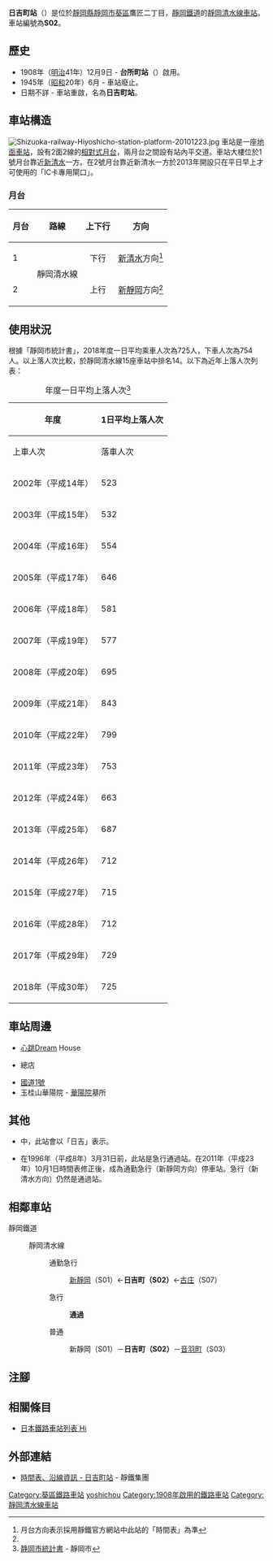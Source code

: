 {{NoteTA
|T=zh-hans:日吉町站;zh-hk:日吉町站;zh-tw:日吉町車站;
|1=zh-hans:日吉町站;zh-hk:日吉町站;zh-tw:日吉町車站;
|2=zh-hans:庄;zh-hk:庄;zh-tw:庄;
}}
{{Infobox station
|公司色 = #3366FF
|站名 = 日吉町
|圖片 = Hiyoshichosta. Ekisha.jpg
|圖片說明 = 車站大樓（2017年3月）
|日文原名 = 日吉町
|平假名 = ひよしちょう
|羅馬拼音 = Hiyoshicho
|副站名 = 
|電報略號 = 
|所在地 = {{JPN}}[[靜岡縣|靜岡縣]][[靜岡市|靜岡市]][[葵區|葵區]]鷹匠二丁目<ref>在1945年（昭和20年）月9月20日進行土地整理項目，「台所町」改名為「日吉町」。在1970年（昭和45年）11月1日，車站地址變為「鷹匠二丁目」。</ref>
|座標 = {{coord|34|58|37.97|N|138|23|29.34|E|type:railwaystation_region:JP-24|display=inline,title}}
|車站構造 = [[地面車站|地面車站]]
|月台配置 = 2面2線
|啟用年月日 = 1908年（明治41年）12月9日
|廢站年月日 = 
|乘客人數 = 725
|上下車人次 = 
|統計年度 = 2018
|轉車 = 
|全寬備註 = 
|adjacent = {{Adjacent stations|system=靜岡鐵道|line=靜岡清水線|left=新靜岡|right=音羽町|note-left=S01<br>0.5km|note-mid=S02<br>距離[[新靜岡站|新靜岡]]0.5km|note-right=S03<br>0.5km}}
}}
'''日吉町站'''（{{jpn|j=日吉町駅|hg=ひよしちょうえき|rm=Hiyoshicho eki|f=y}}）是位於[[靜岡縣|靜岡縣]][[靜岡市|靜岡市]][[葵區|葵區]]鷹匠二丁目，[[靜岡鐵道|靜岡鐵道]]的[[靜岡清水線|靜岡清水線]][[鐵路車站|車站]]。車站編號為'''S02'''。

== 歷史 ==
* 1908年（[[明治|明治]]41年）12月9日 - '''台所町站'''（{{jpn|j=台所町駅|hg=だいどころまち}}）啟用。
* 1945年（[[昭和|昭和]]20年）6月 - 車站廢止。
* 日期不詳 - 車站重啟，名為'''日吉町站'''。

== 車站構造 ==
[[File:Shizuoka-railway-Hiyoshicho-station-platform-20101223.jpg|thumb]]
車站是一座[[地面車站|地面車站]]，設有2面2線的[[相對式月台|相對式月台]]，兩月台之間設有站內平交道。車站大樓位於1號月台靠近[[新清水站|新清水]]一方。在2號月台靠近新清水一方於2013年開設只在平日早上才可使用的「IC卡專用閘口」。

=== 月台 ===
{| rules="rows" class="wikitable"
!月台!!路線!!上下行!!方向
|-
! 1
| rowspan="2"| {{Color|#3366FF|●}}靜岡清水線
| style="text-align:center" | 下行
| [[新清水站|新清水]]方向<ref name="homen">月台方向表示採用靜鐵官方網站中此站的「時間表」為準</ref>
|-
! 2
| style="text-align:center" | 上行
| [[新靜岡站|新靜岡]]方向<ref name="homen" />
|}

== 使用狀況 ==
根據「靜岡市統計書」，2018年度一日平均乘車人次為725人，下車人次為754人。以上落人次比較，於靜岡清水線15座車站中排名14。以下為近年上落人次列表：
{| class="wikitable" style="text-align:right;"
|+年度一日平均上落人次<ref>[http://www.city.shizuoka.jp/556_000114.html 静岡市統計書] {{Wayback|url=http://www.city.shizuoka.jp/556_000114.html |date=20190702170133 }}{{ja icon}} - 靜岡市</ref>
|-
!rowspan="2"|年度
!colspan="3"|1日平均上落人次
|-
!上車人次
!落車人次
!合計
|-
|2002年（平成14年）
|523
|372
|895
|-
|2003年（平成15年）
|532
|387
|919
|-
|2004年（平成16年）
|554
|398
|952
|-
|2005年（平成17年）
|646
|684
|1,330
|-
|2006年（平成18年）
|581
|410
|991
|-
|2007年（平成19年）
|577
|422
|999
|-
|2008年（平成20年）
|695
|813
|1,508
|-
|2009年（平成21年）
|843
|871
|1,714
|-
|2010年（平成22年）
|799
|519
|1,318
|-
|2011年（平成23年）
|753
|576
|1,329
|-
|2012年（平成24年）
|663
|572
|1,235
|-
|2013年（平成25年）
|687
|672
|1,359
|-
|2014年（平成26年）
|712
|715
|1,427
|-
|2015年（平成27年）
|715
|736
|1,451
|-
|2016年（平成28年）
|712
|735
|1,447
|-
|2017年（平成29年）
|729
|753
|1,482
|-
|2018年（平成30年）
|725
|754
|1,479
|}

== 車站周邊 ==
* [[清水心跳|心跳]]Dream House
* {{Translink|ja|しずおか信用金庫|靜岡信用金庫}}總店
* [[國道1號_(日本)|國道1號]]
* 玉桂山華陽院 - [[華陽院|華陽院]]墓所

== 其他 ==
* {{Translink|ja|パサールカード|Pasar卡}}中，此站會以「日吉」表示。
* 在1996年（平成8年）3月31日前，此站是急行通過站。在2011年（平成23年）10月1日時間表修正後，成為通勤急行（新靜岡方向）停車站。急行（新清水方向）仍然是通過站。

== 相鄰車站 ==
; 靜岡鐵道
: {{車站編號s|#009|white|S}} 靜岡清水線
:: {{Color|orange|■}}通勤急行
::: [[新靜岡站|新靜岡]]（S01）←'''日吉町（S02）'''←[[古庄站_(日本)|古庄]]（S07）
:: {{Color|red|■}}急行
::: '''通過'''
:: {{Color|blue|■}}普通
::: 新靜岡（S01）－'''日吉町（S02）'''－[[音羽町站|音羽町]]（S03）
== 注腳 ==
{{Reflist}}
== 相關條目 ==
{{commonscat|Hiyoshichō Station}}
* [[日本鐵路車站列表_Hi|日本鐵路車站列表 Hi]]
== 外部連結 ==
* [http://www.train.shizutetsu.co.jp/timetable/02_hiyoshicho.html 時間表、沿線資訊 - 日吉町站] {{Wayback|url=http://www.train.shizutetsu.co.jp/timetable/02_hiyoshicho.html |date=20210116120345 }}{{ja icon}} - 靜鐵集團
{{靜岡清水線}}
{{DEFAULTSORT:Hiyoshicho}}
[[Category:葵區鐵路車站|Category:葵區鐵路車站]]
[[Category:日本鐵路車站_Hi|yoshichou]]
[[Category:1908年啟用的鐵路車站|Category:1908年啟用的鐵路車站]]
[[Category:靜岡清水線車站|Category:靜岡清水線車站]]